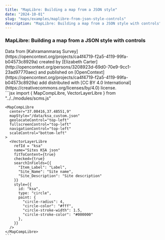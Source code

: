 ```yaml
---
title: "MapLibre: Building a map from a JSON style"
date: "2024-10-01"
slug: "maps/examples/maplibre-from-json-style-controls"
description: "MapLibre: Building a map from a JSON style with controls"
---
```



### MapLibre: Building a map from a JSON style with controls

<div className="row mt-3 mb-5 border-top border-bottom py-3">
 <div className="col-6">
    <MapCompLibre
      center="37.00416,37.48551,9"
      mapStyle="/data/ksa_custom.json"
      geolocateControl="top-left"
      fullscreenControl="top-left"
      navigationControl="top-left"
      scaleControl="bottom-left"
    > 
      <VectorLayerLibre
        refId = "ksa"
        name="Sites KSA json"
        fitToContent={true}
        checked={true}
        searchInFields={{
          "Item_Label": "Label",
          "Site_Name": "Site name",
          "Site_Description": "Site description"
        }}
        style={{
          id: "ksa",
          type: "circle",
          paint: {
            "circle-radius": 4,
            "circle-color": "#fff",
            "circle-stroke-width": 1.5,
            "circle-stroke-color": "#000000"
          },
        }}
      />
    </MapCompLibre>
     Data from [Kahramanmaraş Survey](https://opencontext.org/projects/ca4f4719-f2a5-4119-99fa-b04573c8929a) created by [Elizabeth Carter](http://opencontext.org/persons/3208923d-69d0-70e9-9cc1-23ad97770aec) and published on [OpenContext](https://opencontext.org/projects/ca4f4719-f2a5-4119-99fa-b04573c8929a) add distributed with [CC BY 4.0 International](https://creativecommons.org/licenses/by/4.0) license.
  </div>
  <div className="col-6">
    ```jsx
    import {
        MapCompLibre,
        VectorLayerLibre
    } from "../../modules/scms.js"

    <MapCompLibre
      center="37.00416,37.48551,9"
      mapStyle="/data/ksa_custom.json"
      geolocateControl="top-left"
      fullscreenControl="top-left"
      navigationControl="top-left"
      scaleControl="bottom-left"
    >
      <VectorLayerLibre
        refId = "ksa"
        name="Sites KSA json"
        fitToContent={true}
        checked={true}
        searchInFields={{
          "Item_Label": "Label",
          "Site_Name": "Site name",
          "Site_Description": "Site description"
        }}
        style={{
          id: "ksa",
          type: "circle",
          paint: {
            "circle-radius": 4,
            "circle-color": "#fff",
            "circle-stroke-width": 1.5,
            "circle-stroke-color": "#000000"
          },
        }}
      />
    </MapCompLibre>
    ```

  </div>
</div>
